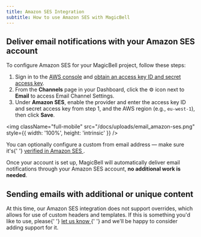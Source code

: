 ```yaml
---
title: Amazon SES Integration
subtitle: How to use Amazon SES with MagicBell
---
```


## Deliver email notifications with your Amazon SES account

To configure Amazon SES for your MagicBell project, follow these steps:

1. Sign in to the [AWS console](https://console.aws.amazon.com/ses) and [obtain an access key ID and secret access key](https://docs.aws.amazon.com/general/latest/gr/aws-sec-cred-types.html#access-keys-and-secret-access-keys).
1. From the **Channels** page in your Dashboard, click the ⚙ icon next to **Email** to access Email Channel Settings.
1. Under **Amazon SES**, enable the provider and enter the access key ID and secret access key from step 1, and the AWS region (e.g., `eu-west-1`), then click **Save**.

<img
  className="full-mobile"
  src="/docs/uploads/email_amazon-ses.png"
  style={{ width: '100%', height: 'intrinsic' }}
/>

<Note>
  You can optionally configure a custom from email address — make sure it's{' '}
  <a href="https://docs.aws.amazon.com/ses/latest/dg/creating-identities.html#just-verify-email-proc">
    verified in Amazon SES
  </a>
  .
</Note>

Once your account is set up, MagicBell will automatically deliver email notifications through your Amazon SES account, **no additional work is needed**.

## Sending emails with additional or unique content

<Note>
  At this time, our Amazon SES integration does not support overrides, which allows for
  use of custom headers and templates. If this is something you'd like to use, please{' '}
  <a href="https://roadmap.magicbell.community/b/bug-reports/amazon-ses-integration-does-not-support-overrides/">
    let us know
  </a>{' '}
  and we'll be happy to consider adding support for it.
</Note>

<!-- 
Our [create notification endpoint](/docs/rest-api/reference#create-notification) allows you to customize the content sent to Amazon SES by setting [`notification.overrides`](/docs/overrides).

The `notification.overrides` parameter accepts all of [Amazon SES's SendEmail API](https://docs.aws.amazon.com/ses/latest/APIReference-V2/API_SendEmail.html) body parameters.

Below you can see how to send an email notification with custom headers.

```json
{
  "notification": {
    "title": "We're processing your order",
    "content": "<p>Thank you for your order. We'll notify you when these items are ready.</p>",
    "recipients": [
      {
        "email": "dan@example.com"
      }
    ],
    "overrides": {
      "providers": {
        "amazon_ses": {
          "headers": {
            "Original-Recipient": "devs@example.com"
          }
        }
      }
    }
  }
}
```

## Using Amazon SES email templates

MagicBell can deliver email notifications using Amazon SES email templates.

Create a template in Amazon SES, and grab its name. Then create a notification with the `TemplateName` attribute set in `notification.overrides.providers.amazon_ses` when creating a notification. MagicBell will use `custom_attributes` to fill in your template.

<Tabs>

```json title=PAYLOAD hideHeader noTopBorderRadius
{
  "notification": {
    "title": "We are processing your order",
    "recipients": [{
      "email": "dan@example.com"
    }],
    "custom_attributes": {
      "name": "Dan",
      "company": {
        "name": "Example Inc"
      }
    }
    "overrides": {
      "providers": {
        "amazon_ses": {
          "TemplateName": "TestMessage"
        }
      }
    }
  }
}
```

```curl title=cURL hideHeader noTopBorderRadius
curl https://api.magicbell.com/notifications \
  --request POST \
  --header 'X-MAGICBELL-API-KEY: MAGICBELL_API_KEY' \
  --header 'X-MAGICBELL-API-SECRET: MAGICBELL_API_SECRET' \
  --data '{
    "notification": {
      "title": "We are processing your order",
      "recipients": [
        { "email": "dan@example.com" },
      ],
      "custom_attributes": {
        "name": "Dan",
        "company": {
          "name": "Example Inc"
        }
      }
      "overrides": {
        "providers": {
          "amazon_ses": {
            "TemplateName": "TestMessage"
          }
        }
      }
    }
  }'
```

</Tabs>

Keep in mind that the content of the notification is ignored when you use a template. Sending will use the template content instead.
-->
